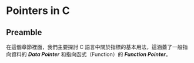 # Pointers in C

## Preamble

在這個章節裡面，我們主要探討 C 語言中關於指標的基本用法，這涵蓋了一般指向資料的 ***Data Pointer*** 和指向函式（Function）的 ***Function Pointer***。